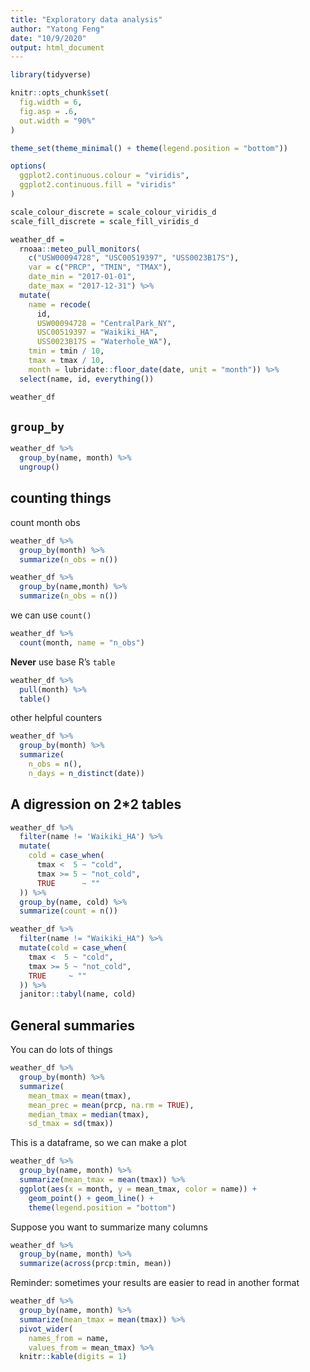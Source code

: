 ```yaml
---
title: "Exploratory data analysis"
author: "Yatong Feng"
date: "10/9/2020"
output: html_document
---
```


```r
library(tidyverse)

knitr::opts_chunk$set(
  fig.width = 6,
  fig.asp = .6,
  out.width = "90%"
)

theme_set(theme_minimal() + theme(legend.position = "bottom"))

options(
  ggplot2.continuous.colour = "viridis",
  ggplot2.continuous.fill = "viridis"
)

scale_colour_discrete = scale_colour_viridis_d
scale_fill_discrete = scale_fill_viridis_d
```

```r
weather_df =  
  rnoaa::meteo_pull_monitors(
    c("USW00094728", "USC00519397", "USS0023B17S"),
    var = c("PRCP", "TMIN", "TMAX"), 
    date_min = "2017-01-01",
    date_max = "2017-12-31") %>%
  mutate(
    name = recode(
      id, 
      USW00094728 = "CentralPark_NY", 
      USC00519397 = "Waikiki_HA",
      USS0023B17S = "Waterhole_WA"),
    tmin = tmin / 10,
    tmax = tmax / 10,
    month = lubridate::floor_date(date, unit = "month")) %>%
  select(name, id, everything())

weather_df
```

## `group_by`


```r
weather_df %>%
  group_by(name, month) %>% 
  ungroup()
```


## counting things

count month obs
```r
weather_df %>%
  group_by(month) %>%
  summarize(n_obs = n())
```

```r
weather_df %>%
  group_by(name,month) %>%
  summarize(n_obs = n())
```

we can use `count()`

```r
weather_df %>%
  count(month, name = "n_obs")
```

**Never** use base R's `table`

```r
weather_df %>%
  pull(month) %>% 
  table()
```

other helpful counters


```r
weather_df %>%
  group_by(month) %>%
  summarize(
    n_obs = n(),
    n_days = n_distinct(date))
```

## A digression on 2*2 tables

```r
weather_df %>% 
  filter(name != 'Waikiki_HA') %>% 
  mutate(
    cold = case_when(
      tmax <  5 ~ "cold",
      tmax >= 5 ~ "not_cold",
      TRUE      ~ ""
  )) %>% 
  group_by(name, cold) %>% 
  summarize(count = n())
```


```r
weather_df %>% 
  filter(name != "Waikiki_HA") %>% 
  mutate(cold = case_when(
    tmax <  5 ~ "cold",
    tmax >= 5 ~ "not_cold",
    TRUE     ~ ""
  )) %>% 
  janitor::tabyl(name, cold)
```

## General summaries

You can do lots of things

```r
weather_df %>%
  group_by(month) %>%
  summarize(
    mean_tmax = mean(tmax),
    mean_prec = mean(prcp, na.rm = TRUE),
    median_tmax = median(tmax),
    sd_tmax = sd(tmax))
```

This is a dataframe, so we can make a plot

```r
weather_df %>%
  group_by(name, month) %>%
  summarize(mean_tmax = mean(tmax)) %>%
  ggplot(aes(x = month, y = mean_tmax, color = name)) + 
    geom_point() + geom_line() + 
    theme(legend.position = "bottom")
```
Suppose you want to summarize many columns

```r
weather_df %>%
  group_by(name, month) %>%
  summarize(across(prcp:tmin, mean))
```

Reminder: sometimes your results are easier to read in another format

```r
weather_df %>%
  group_by(name, month) %>%
  summarize(mean_tmax = mean(tmax)) %>% 
  pivot_wider(
    names_from = name,
    values_from = mean_tmax) %>% 
  knitr::kable(digits = 1)
```









